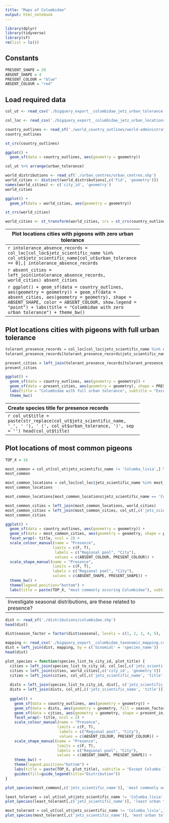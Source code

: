 ```yaml
---
title: "Maps of Columbidae"
output: html_notebook
---
```


```r
library(dplyr)
library(tidyverse)
library(sf)
rm(list = ls())
```

Constants
---------
```r
PRESENT_SHAPE = 20
ABSENT_SHAPE = 4
PRESENT_COLOUR = "blue"
ABSENT_COLOUR = "red"
```

Load required data
------------------
```r
col_ut <- read_csv('./bigquery_export__columbidae_jetz_urban_tolerance.csv')
```

```r
col_loc <- read_csv('./bigquery_export__columbidae_jetz_urban_locations.csv')
```

```r
country_outlines <- read_sf('./world_country_outlines/world-administrative-boundaries.shp')
country_outlines
```

```r
st_crs(country_outlines)
```

```r
ggplot() +  
  geom_sf(data = country_outlines, aes(geometry = geometry))
```

```r
col_ut %>% arrange(urban_tolerance)
```

```r
world_distributions <- read_sf('./urban_centres/urban_centres.shp')
world_cities <- distinct(world_distributions[,c('fid', 'geometry')])
names(world_cities) <- c('city_id', 'geometry')
world_cities
```

```r
ggplot() +  
  geom_sf(data = world_cities, aes(geometry = geometry))
```

```r
st_crs(world_cities)
```

```r
world_cities <- st_transform(world_cities, crs = st_crs(country_outlines))
```

------------------------------------------------------------
Plot locations cities with pigeons with zero urban tolerance
------------------------------------------------------------
```r
intolerance_absence_records = col_loc[col_loc$jetz_scientific_name %in% col_ut$jetz_scientific_name[col_ut$urban_tolerance == 0],]
intolerance_absence_records
```

```r
absent_cities = left_join(intolerance_absence_records, world_cities)
absent_cities
```

```r
ggplot() +  
  geom_sf(data = country_outlines, aes(geometry = geometry)) +
  geom_sf(data = absent_cities, aes(geometry = geometry), shape = ABSENT_SHAPE, color = ABSENT_COLOUR, show.legend = "point") +
  labs(title = "Columbidae with zero urban tolerance") + 
  theme_bw()
```

------------------------------------------------------------
Plot locations cities with pigeons with full urban tolerance
------------------------------------------------------------
```r
tolerant_presence_records = col_loc[col_loc$jetz_scientific_name %in% col_ut$jetz_scientific_name[col_ut$urban_tolerance == 1],]
tolerant_presence_records[tolerant_presence_records$jetz_scientific_name != 'Columba_livia',]
```

```r
present_cities = left_join(tolerant_presence_records[tolerant_presence_records$jetz_scientific_name != 'Columba_livia',], world_cities)
present_cities
```

```r
ggplot() +  
  geom_sf(data = country_outlines, aes(geometry = geometry)) +
  geom_sf(data = present_cities, aes(geometry = geometry), shape = PRESENT_SHAPE, color = PRESENT_COLOUR, show.legend = "point") +
  labs(title = "Columbidae with full urban tolerance", subtitle = "Except Columba livia") + 
  theme_bw()
```

------------------------------------------------------------
Create species title for presence records
------------------------------------------------------------
```r
col_ut$title = paste(str_replace(col_ut$jetz_scientific_name, '_', ' '), ' (', col_ut$urban_tolerance, ')', sep = '')
head(col_ut$title)
```

------------------------------------------------------------
Plot locations of most common pigeons
------------------------------------------------------------
```r
TOP_X = 16
```

```r
most_common = col_ut[col_ut$jetz_scientific_name != 'Columba_livia',] %>% arrange(desc(city_count)) %>% head(TOP_X)
most_common
```

```r
most_common_locations = col_loc[col_loc$jetz_scientific_name %in% most_common$jetz_scientific_name,]
most_common_locations
```

```r
most_common_locations[most_common_locations$jetz_scientific_name == 'Columba_oenas',]
```

```r
most_common_cities = left_join(most_common_locations, world_cities)
most_common_cities = left_join(most_common_cities, col_ut[,c('jetz_scientific_name', 'title')])
most_common_cities
```

```r
ggplot() +  
  geom_sf(data = country_outlines, aes(geometry = geometry)) +
  geom_sf(data = most_common_cities, aes(geometry = geometry, shape = present_in_city, color = present_in_city), show.legend = "point") +
  facet_wrap(~ title, ncol = 2) +
  scale_colour_manual(name = "Presence",
                     limits = c(F, T),
                      labels = c("Regional pool", "City"),
                      values = c(ABSENT_COLOUR, PRESENT_COLOUR)) +   
  scale_shape_manual(name = "Presence",
                     limits = c(F, T),
                     labels = c("Regional pool", "City"),
                     values = c(ABSENT_SHAPE, PRESENT_SHAPE)) +
  theme_bw() + 
  theme(legend.position="bottom") + 
  labs(title = paste(TOP_X, "most commonly occuring Columbidae"), subtitle = "Except Columba livia")
```

--------------------------------------------------------------------------
Investigate seasonal distributions, are these related to presence?
--------------------------------------------------------------------------
```r
dist <- read_sf('./distributions/columbidae.shp')
head(dist)
```


```r
dist$season_factor = factor(dist$seasonal, levels = c(1, 2, 3, 4, 5), labels = c("Resident", "Breeding", "Non-breeding", "Passage", "Uncertain"))
```

```r
mapping <- read_csv('./bigquery_export__columbidae_taxonomic_mapping.csv')
dist = left_join(dist, mapping, by = c('binomial' = 'species_name'))
head(dist)
```



```r
plot_species = function(species_list_to_city_id, plot_title) {
  cities = left_join(species_list_to_city_id, col_loc[,c('jetz_scientific_name', 'present_in_city', 'city_id')])
  cities = left_join(cities, world_cities[,c('city_id', 'geometry')])
  cities = left_join(cities, col_ut[,c('jetz_scientific_name', 'title')])
  
  dists = left_join(species_list_to_city_id, dist[, c('jetz_scientific_name', 'season_factor', 'geometry')])
  dists = left_join(dists, col_ut[,c('jetz_scientific_name', 'title')])
  
  ggplot() +  
    geom_sf(data = country_outlines, aes(geometry = geometry)) +
    geom_sf(data = dists, aes(geometry = geometry, fill = season_factor), alpha = 0.2) +
    geom_sf(data = cities, aes(geometry = geometry, shape = present_in_city, color = present_in_city)) +
    facet_wrap(~ title, ncol = 2) +
    scale_colour_manual(name = "Presence",
                       limits = c(F, T),
                        labels = c("Regional pool", "City"),
                        values = c(ABSENT_COLOUR, PRESENT_COLOUR)) +   
    scale_shape_manual(name = "Presence",
                       limits = c(F, T),
                       labels = c("Regional pool", "City"),
                       values = c(ABSENT_SHAPE, PRESENT_SHAPE)) +
    theme_bw() + 
    theme(legend.position="bottom") + 
    labs(title = paste(TOP_X, plot_title), subtitle = "Except Columba livia") +
    guides(fill=guide_legend(title="Distribution"))
}
```


```r
plot_species(most_common[,c('jetz_scientific_name')], 'most commonly occuring Columbidae') 
```

```r
least_tolerant = col_ut[col_ut$jetz_scientific_name != 'Columba_livia',] %>% filter(region_count > 5) %>% arrange(urban_tolerance) %>% head(TOP_X)
plot_species(least_tolerant[,c('jetz_scientific_name')], 'least urban tolerant Columbidae') 
```



```r
most_tolerant = col_ut[col_ut$jetz_scientific_name != 'Columba_livia',] %>% filter(region_count > 5) %>% arrange(desc(urban_tolerance)) %>% head(TOP_X)
plot_species(most_tolerant[,c('jetz_scientific_name')], 'most urban tolerant Columbidae') 
```